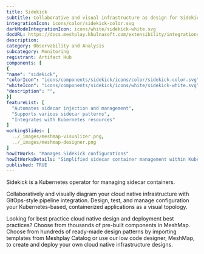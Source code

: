 ```yaml
---
title: Sidekick
subtitle: Collaborative and visual infrastructure as design for Sidekick
integrationIcon: icons/color/sidekick-color.svg
darkModeIntegrationIcon: icons/white/sidekick-white.svg
docURL: https://docs.meshplay.khulnasoft.com/extensibility/integrations/sidekick
description: 
category: Observability and Analysis
subcategory: Monitoring
registrant: Artifact Hub
components: [
{
"name": "sidekick",
"colorIcon": "icons/components/sidekick/icons/color/sidekick-color.svg",
"whiteIcon": "icons/components/sidekick/icons/white/sidekick-white.svg",
"description": "",
}]
featureList: [
  "Automates sidecar injection and management",
  "Supports various sidecar patterns",
  "Integrates with Kubernetes resources"
]
workingSlides: [
  ../_images/meshmap-visualizer.png,
  ../_images/meshmap-designer.png
]
howItWorks: "Manages Sidekick configurations"
howItWorksDetails: "Simplified sidecar container management within Kubernetes"
published: TRUE
---
```

<p>
Sidekick is a Kubernetes operator for managing sidecar containers.
</p>
<p>
    Collaboratively and visually diagram your cloud native infrastructure with GitOps-style pipeline integration. Design, test, and manage configuration your Kubernetes-based, containerized applications as a visual topology.
</p>
<p>
    Looking for best practice cloud native design and deployment best practices? Choose from thousands of pre-built components in MeshMap. Choose from hundreds of ready-made design patterns by importing templates from Meshplay Catalog or use our low code designer, MeshMap, to create and deploy your own cloud native infrastructure designs.
</p>
